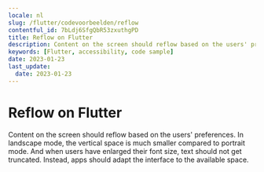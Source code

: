 ```yaml
---
locale: nl
slug: /flutter/codevoorbeelden/reflow
contentful_id: 7bLdj6SfgQbR53zxuthgPD
title: Reflow on Flutter
description: Content on the screen should reflow based on the users' preferences.
keywords: [Flutter, accessibility, code sample]
date: 2023-01-23
last_update:
  date: 2023-01-23
---
```


# Reflow on Flutter

Content on the screen should reflow based on the users' preferences. In landscape mode, the vertical space is much smaller compared to portrait mode. And when users have enlarged their font size, text should not get truncated. Instead, apps should adapt the interface to the available space.

<CodeSample id="screen-reflow" framework="flutter" locale="nl"/>
